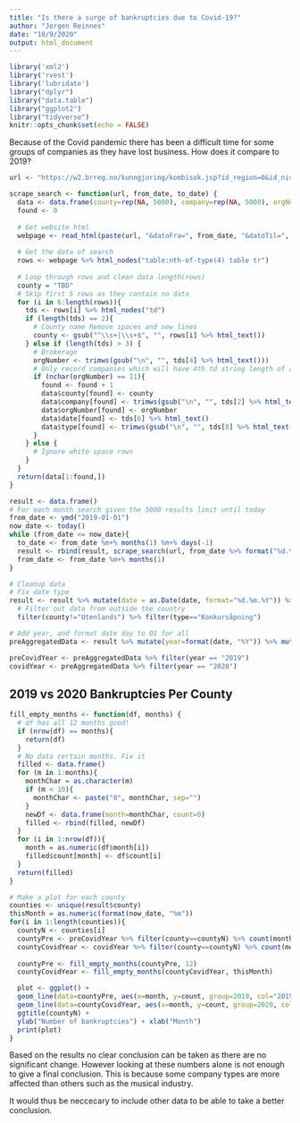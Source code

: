 ```yaml
---
title: "Is there a surge of bankruptcies due to Covid-19?"
author: "Jorgen Reinnes"
date: "10/9/2020"
output: html_document
---
```


```r
library('xml2')
library('rvest')
library('lubridate')
library("dplyr")
library("data.table")
library("ggplot2")
library("tidyverse")
knitr::opts_chunk$set(echo = FALSE)
```

Because of the Covid pandemic there has been a difficult time for some groups of companies as they have lost business. How does it compare to 2019?

```r
url <- "https://w2.brreg.no/kunngjoring/kombisok.jsp?id_region=0&id_niva1=51&id_niva2=56&id_bransje1=0"

scrape_search <- function(url, from_date, to_date) {
  data <- data.frame(county=rep(NA, 5000), company=rep(NA, 5000), orgNumber=rep(NA, 5000), date=rep(NA, 5000), type=rep(NA, 5000))
  found <- 0
  
  # Get website html
  webpage <- read_html(paste(url, "&datoFra=", from_date, "&datoTil=", to_date, sep = ""))
  
  # Get the data of search
  rows <- webpage %>% html_nodes("table:nth-of-type(4) table tr")
  
  # Loop through rows and clean data length(rows)
  county = "TBD"
  # Skip first 5 rows as they contain no data
  for (i in 6:length(rows)){
    tds <- rows[i] %>% html_nodes("td")
    if (length(tds) == 2){
      # County name Remove spaces and new lines
      county <- gsub("^\\s+|\\s+$", "", rows[i] %>% html_text())
    } else if (length(tds) > 3) {
      # Brokerage
      orgNumber <- trimws(gsub("\n", "", tds[4] %>% html_text()))
      # Only record companies which will have 4th td string length of atleast 9 chars:
      if (nchar(orgNumber) == 11){
        found <- found + 1
        data$county[found] <- county
        data$company[found] <- trimws(gsub("\n", "", tds[2] %>% html_text()))
        data$orgNumber[found] <- orgNumber
        data$date[found] <- tds[6] %>% html_text()
        data$type[found] <- trimws(gsub("\n", "", tds[8] %>% html_text()))
      }
    } else {
      # Ignore white space rows
    }
  }
  return(data[1:found,])
}

result <- data.frame()
# For each month search given the 5000 results limit until today
from_date <- ymd("2019-01-01")
now_date <- today()
while (from_date <= now_date){
  to_date <- from_date %m+% months(1) %m+% days(-1)
  result <- rbind(result, scrape_search(url, from_date %>% format("%d.%m.%Y"), to_date %>% format("%d.%m.%Y")))
  from_date <- from_date %m+% months(1)
}

# Cleanup data
# Fix date type
result <- result %>% mutate(date = as.Date(date, format="%d.%m.%Y")) %>%
  # Filter out data from outside the country
  filter(county!="Utenlands") %>% filter(type=="Konkursåpning")

# Add year, and format date day to 01 for all
preAggregatedData <- result %>% mutate(year=format(date, "%Y")) %>% mutate(month=format(date, "%m"))

preCovidYear <- preAggregatedData %>% filter(year == "2019")
covidYear <- preAggregatedData %>% filter(year == "2020")


```

## 2019 vs 2020 Bankruptcies Per County

```r
fill_empty_months <- function(df, months) {
  # df has all 12 months good!
  if (nrow(df) == months){
    return(df)
  }
  # No data certain months. Fix it
  filled <- data.frame()
  for (m in 1:months){
    monthChar = as.character(m)
    if (m < 10){
      monthChar <- paste("0", monthChar, sep="")
    }
    newDf <- data.frame(month=monthChar, count=0)
    filled <- rbind(filled, newDf)
  }
  for (i in 1:nrow(df)){
    month = as.numeric(df$month[i])
    filled$count[month] <- df$count[i]
  }
  return(filled)
}

# Make a plot for each county
counties <- unique(result$county)
thisMonth = as.numeric(format(now_date, "%m"))
for(i in 1:length(counties)){
  countyN <- counties[i]
  countyPre <- preCovidYear %>% filter(county==countyN) %>% count(month) %>% rename(count=n)
  countyCovidYear <- covidYear %>% filter(county==countyN) %>% count(month) %>% rename(count=n)
  
  countyPre <- fill_empty_months(countyPre, 12)
  countyCovidYear <- fill_empty_months(countyCovidYear, thisMonth)

  plot <- ggplot() +
  geom_line(data=countyPre, aes(x=month, y=count, group=2019, col="2019")) +
  geom_line(data=countyCovidYear, aes(x=month, y=count, group=2020, col="2020")) +
  ggtitle(countyN) +
  ylab("Number of bankruptcies") + xlab("Month") 
  print(plot)
}
```

Based on the results no clear conclusion can be taken as there are no significant change. However looking at these numbers alone is not enough to give a final conclusion. This is because some company types are more affected than others such as the musical industry. 

It would thus be neccecary to include other data to be able to take a better conclusion.
